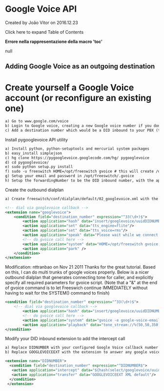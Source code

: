 
# Google Voice API 

 Created by  João Vitor on 2016.12.23

Click here to expand Table of Contents

**Errore nella rappresentazione della macro 'toc'**

null

## Adding Google Voice as an outgoing destination

# Create yourself a Google Voice account (or reconfigure an existing one)

```xml
a) Go to www.google.com/voice 
b) Login to Google voice, creating a new Google voice number if you don't have one yet
c) Add a destination number which would be a DID inbound to your PBX (this will be the number google voice calls back on when establishing the outbound call)
```

Install pygooglevoice API utility

```xml
a) Install python, python-setuptools and mercurial system packages
b) easy_install simplejson 
c) hg clone https://pygooglevoice.googlecode.com/hg/ pygooglevoice
d) cd pygooglevoice/
e) sudo python setup.py install
f) sudo -u freeswitch HOME=/opt/freeswitch gvoice # this will create /opt/freeswitch/.gvoice
g) Setup your email and password in /opt/freeswitch/.gvoice
h) Setup the forwardingNumber to be the DID inbound number, with the appropriate phoneType
```

Create the outbound dialplan

```xml
a) Create freeswitch/conf/dialplan/default/02_googlevoice.xml with the following contents (replacing DIDNUMBER with the number above):

<!-- dial via googlevoice callback -->
<extension name="googlevoice">
	<condition field="destination_number" expression="^33(\d+)$">
		<action application="hash" data="insert/googlevoice/uuidDIDNUMBER/${uuid}" />
		<action application="set" data="tts_engine=flite"/>                                                                                                     
		<action application="set" data="tts_voice=rms"/>                                                                                                        
		<action application="speak" data="Please wait while we connect you via Google Voice"/>
		<!-- do gvoice call here -->
		<action application="system" data="HOME=/opt/freeswitch gvoice call $1" />
		<action application="park" />
	</condition>
</extension>
```

Modification: nttranbao on Nov 21 2011 Thanks for the great tutorial. Based on this, I can do multi trunks of google voices properly. Below is a nicer outbound dialplan that generates connecting tone for caller, and explicitly specify all required parameters for gvoice script. (Note that a "&" at the end of gvoice command is to let Freeswich continue IMMEDIATELY without having to wait for the SYSTEM() command to finish)

```xml
<condition field="destination_number" expression="^33(\d+)$">
	<!-- dial via googlevoice callback -->
		<action application="hash" data="insert/googlevoice/uuidDIDNUMBER/${uuid}" />
		<!-- do gvoice call here -->
		<action application="system" data="gvoice -e google-voice-email -p google-voice-password call $1 10-digit-callback-No &" />
		<action application="playback" data="tone_stream://%(50,50,350);loops=-1" />	
</condition>


```

Modify your DID inbound extension to add the intercept call

```xml
a) Replace DIDNUMBER with your configured Google Voice callback number
b) Replace GOOGLEVOICEEXT with the extension to answer any google voice calls to the DIDNUMBER that don't have an attached outgoing call.

<extension name="DIDNUMBER">
  <condition field="destination_number" expression="^DIDNUMBER$">
   <action application="intercept" data="${hash(select/googlevoice/uuidDIDNUMBER)}" />
   <action application="transfer" data="GOOGLEVOICEEXT XML default"/>
  </condition>
 </extension>
```


